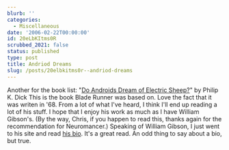 ```yaml
---
blurb: ''
categories:
  - Miscellaneous
date: '2006-02-22T00:00:00'
id: 20eLbKItms0R
scrubbed_2021: false
status: published
type: post
title: Andriod Dreams
slug: /posts/20elbkitms0r--andriod-dreams
---
```


Another for the book list:
"[Do Androids Dream of Electric Sheep?](http://www.amazon.com/gp/product/0345404475/sr=8-1/qid=1140657531/ref=pd_bbs_1/102-1506557-9535369?_encoding=UTF8)"
by Philip K. Dick This is the book Blade Runner was based on. Love
the fact that it was writen in '68. From a lot of what I've heard,
I think I'll end up reading a lot of his stuff. I hope that I enjoy
his work as much as I have William Gibson's. (By the way, Chris, if
you happen to read this, thanks again for the recommendation for
Neuromancer.) Speaking of William Gibson, I just went to his site
and read
[his bio](http://www.williamgibsonbooks.com/source/source.asp).
It's a great read. An odd thing to say about a bio, but true.
